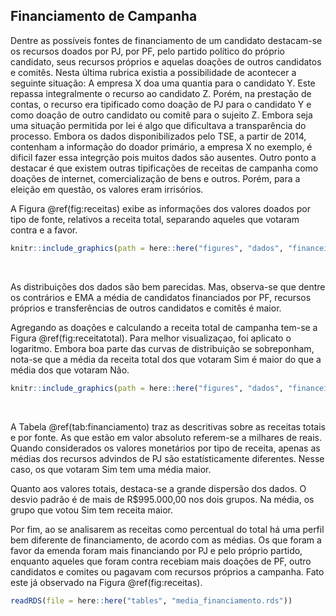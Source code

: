 ## Financiamento de Campanha

Dentre as possíveis fontes de financiamento de um candidato destacam-se os recursos doados por PJ, por PF, pelo partido político do próprio candidato, seus recursos próprios e aquelas doações de outros candidatos e comitês. Nesta última rubrica existia a possibilidade de acontecer a seguinte situação: A empresa X doa uma quantia para o candidato Y. Este repassa integralmente o recurso ao candidato Z. Porém, na prestação de contas, o recurso era tipificado como doação de PJ para o candidato Y e como doação de outro candidato ou comitê para o sujeito Z. Embora seja uma situação permitida por lei é algo que dificultava a transparência do processo. Embora os dados disponibilizados pelo TSE, a partir de 2014, contenham a informação do doador primário, a empresa X no exemplo, é dificil fazer essa integrção pois muitos dados são ausentes. Outro ponto a destacar é que existem outras tipificações de receitas de campanha como doações de internet, comercialização de bens e outros. Porém, para a eleição em questão, os valores eram irrisórios.

A Figura \@ref(fig:receitas) exibe as informações dos valores doados por tipo de fonte, relativos a receita total, separando aqueles que votaram contra e a favor.


```r

knitr::include_graphics(path = here::here("figures", "dados", "financeiros", "receita_fontes.png"))


```

<br>

As distribuições dos dados são bem parecidas. Mas, observa-se que dentre os contrários e EMA a média de candidatos financiados por PF, recursos próprios e transferências de outros candidatos e comitês é maior.

Agregando as doações e calculando a receita total de campanha tem-se a Figura \@ref(fig:receitatotal). Para melhor visualizaçao, foi aplicato o logaritmo. Embora boa parte das curvas de distribuição se sobreponham, nota-se que a média da receita total dos que votaram Sim é maior do que a média dos que votaram Não.


```r

knitr::include_graphics(path = here::here("figures", "dados", "financeiros", "receita_total.png"))


```

<br>

A Tabela \@ref(tab:financiamento) traz as descritivas sobre as receitas totais e por fonte. As que estão em valor absoluto referem-se a milhares de reais. Quando considerados os valores monetários por tipo de receita, apenas as médias dos recursos advindos de PJ são estatísticamente diferentes. Nesse caso, os que votaram Sim tem uma média maior. 

Quanto aos valores totais, destaca-se a grande dispersão dos dados. O desvio padrão é de mais de R$995.000,00 nos dois grupos. Na média, os grupo que votou Sim tem receita maior.

Por fim, ao se analisarem as receitas como percentual do total há uma perfil bem diferente de financiamento, de acordo com as médias. Os que foram a favor da emenda foram mais financiando por PJ e pelo próprio partido, enquanto aqueles que foram contra recebiam mais doações de PF, outro candidatos e comites ou pagavam com recursos próprios a campanha. Fato este já observado na Figura \@ref(fig:receitas).



```r

readRDS(file = here::here("tables", "media_financiamento.rds"))

```












